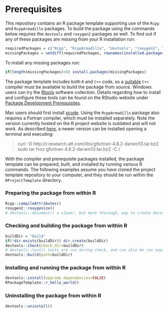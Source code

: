 # Prerequisites

This repository contains an R package template supporting use of the
`Rcpp` and `RcppArmadillo` packages. To build the package using the commands
below requires the `devtools` and `roxygen2` packages as well. To find
out if any of these packages are missing from your R installation run:

```r
requiredPackages = c("Rcpp", "RcppArmadillo", "devtools", "roxygen2", "testthat")
missingPackages = setdiff(requiredPackages, rownames(installed.packages()))
```

To install any missing packages run:

```r
if(length(missingPackages)>0) install.packages(missingPackages)
```

The package template includes both `R` and `C++` code, so a
[suitable](https://cran.r-project.org/doc/manuals/r-release/R-admin.html) `C++`
compiler must be available to build the package from source. Windows users can
try the [Rtools](https://cran.r-project.org/bin/windows/Rtools/) software 
collection. Details regarding how to install and configure these tools can be
found on the RStudio website under [Package Development
Prerequisites](https://support.rstudio.com/hc/en-us/articles/200486498-Package-Development-Prerequisites).

Mac users should first install
[xcode](http://itunes.apple.com/us/app/xcode/id497799835?mt=12). Using the
`RcppArmadillo` package also requires a Fortran compiler, which must be
installed separately. Note the version currently hosted on the R project
website is outdated and will not work. As described
[here](http://thecoatlessprofessor.com/programming/rcpp-rcpparmadillo-and-os-x-mavericks-lgfortran-and-lquadmath-error/),
a newer version can be installed opening a terminal and executing:

> curl -O http://r.research.att.com/libs/gfortran-4.8.2-darwin13.tar.bz2
> sudo tar fvxz gfortran-4.8.2-darwin13.tar.bz2 -C /

With the compiler and prerequisite packages installed, the package template can
be prepared, built, and installed by running various R commands. The following
examples assume you have cloned the project template repository to your
computer, and they should be run within the `RProjectTemplate` directory.

### Preparing the package from within R
```r
Rcpp::compileAttributes()
roxygen2::roxygenize()
# devtools::document() a slower, but more thorough, way to create documentation.
```

### Checking and building the package from within R
```r
buildDir = "build"
if(!dir.exists(buildDir)) dir.create(buildDir)
devtools::check(check_dir=buildDir)
# devtools::test() tests are run during check, and can also be run separately.
devtools::build(path=buildDir)
```

### Installing and running the package from within R
```r
devtools::install(upgrade_dependencies=FALSE)
RPackageTemplate::r_hello_world()
```

### Uninstalling the package from within R
```r
devtools::uninstall()
```
